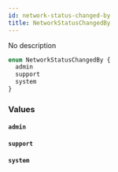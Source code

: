 ```yaml
---
id: network-status-changed-by
title: NetworkStatusChangedBy
---
```


No description

```graphql
enum NetworkStatusChangedBy {
  admin
  support
  system
}
```

### Values

#### `admin`

#### `support`

#### `system`
